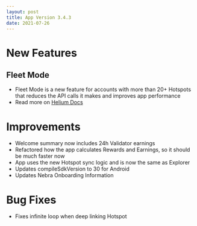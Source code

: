 ```yaml
---
layout: post
title: App Version 3.4.3
date: 2021-07-26
---
```


# New Features

## Fleet Mode

- Fleet Mode is a new feature for accounts with more than 20+ Hotspots that reduces the API calls it
  makes and improves app performance
- Read more on [Helium Docs](https://docs.helium.com/wallets/app-wallet/fleet-mode/)

<!--truncate-->

# Improvements

- Welcome summary now includes 24h Validator earnings
- Refactored how the app calculates Rewards and Earnings, so it should be much faster now
- App uses the new Hotspot sync logic and is now the same as Explorer
- Updates compileSdkVersion to 30 for Android
- Updates Nebra Onboarding Information

# Bug Fixes

- Fixes infinite loop when deep linking Hotspot
